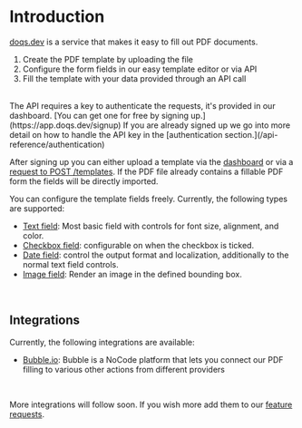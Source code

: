 # Introduction

[doqs.dev](https://doqs.dev) is a service that makes it easy to fill out PDF documents.

1. Create the PDF template by uploading the file
2. Configure the form fields in our easy template editor or via API
3. Fill the template with your data provided through an API call

<br/>
The API requires a key to authenticate the requests, it's provided in our dashboard. [You can get one for free by signing up.](https://app.doqs.dev/signup)
If you are already signed up we go into more detail on how to handle the API key in the [authentication section.](/api-reference/authentication)

After signing up you can either upload a template via the [dashboard](https://app.doqs.dev) or via a [request to POST /templates](/api-reference/create-template).
If the PDF file already contains a fillable PDF form the fields will be directly imported.

You can configure the template fields freely. Currently, the following types are supported:

* [Text field](/fields/text): Most basic field with controls for font size, alignment, and color.
* [Checkbox field](/fields/checkbox): configurable on when the checkbox is ticked.
* [Date field](/fields/date): control the output format and localization, additionally to the normal text field controls.
* [Image field](/fields/image): Render an image in the defined bounding box.

<br/>

## Integrations

Currently, the following integrations are available:
* [Bubble.io](https://bubble.io/plugin/doqs---fill-pdf-templates-1664719368519x801167108011720700): Bubble is a NoCode platform that lets you connect our
PDF filling to various other actions from different providers

<br/>

More integrations will follow soon. If you wish more add them to our [feature requests](https://doqs.canny.io/feature-requests).
